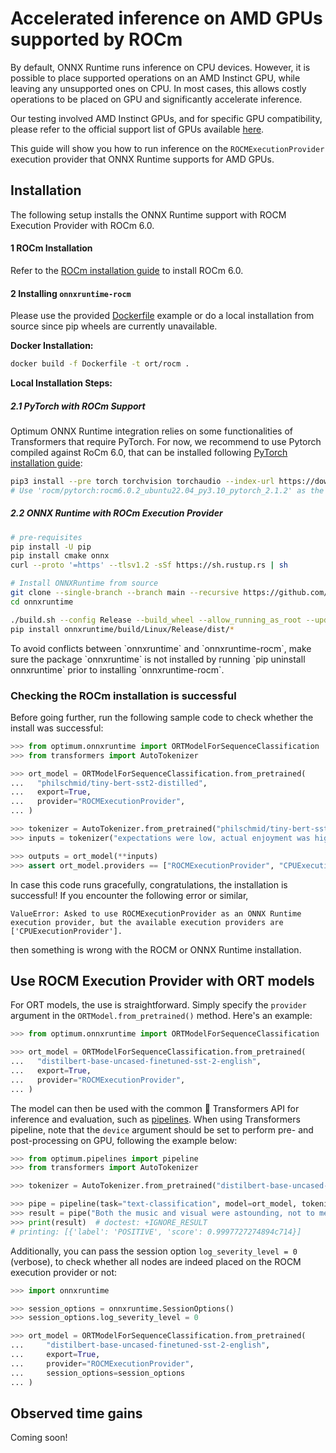 # Accelerated inference on AMD GPUs supported by ROCm

By default, ONNX Runtime runs inference on CPU devices. However, it is possible to place supported operations on an AMD Instinct GPU, while leaving any unsupported ones on CPU. In most cases, this allows costly operations to be placed on GPU and significantly accelerate inference.

Our testing involved AMD Instinct GPUs, and for specific GPU compatibility, please refer to the official support list of GPUs available [here](https://rocm.docs.amd.com/en/latest/release/gpu_os_support.html).

This guide will show you how to run inference on the `ROCMExecutionProvider` execution provider that ONNX Runtime supports for AMD GPUs.

## Installation
The following setup installs the ONNX Runtime support with ROCM Execution Provider with ROCm 6.0. 

#### 1 ROCm Installation

Refer to the [ROCm installation guide](https://rocm.docs.amd.com/en/latest/deploy/linux/index.html) to install ROCm 6.0.

#### 2 Installing `onnxruntime-rocm`

Please use the provided [Dockerfile](https://github.com/huggingface/optimum-amd/blob/main/docker/onnx-runtime-amd-gpu/Dockerfile) example or do a local installation from source since pip wheels are currently unavailable.

**Docker Installation:**

```bash
docker build -f Dockerfile -t ort/rocm .
```

**Local Installation Steps:**

##### 2.1 PyTorch with ROCm Support
Optimum ONNX Runtime integration relies on some functionalities of Transformers that require PyTorch. For now, we recommend to use Pytorch compiled against RoCm 6.0, that can be installed following [PyTorch installation guide](https://pytorch.org/get-started/locally/): 

```bash
pip3 install --pre torch torchvision torchaudio --index-url https://download.pytorch.org/whl/rocm6.0
# Use 'rocm/pytorch:rocm6.0.2_ubuntu22.04_py3.10_pytorch_2.1.2' as the preferred base image when using Docker for PyTorch installation.
```

##### 2.2 ONNX Runtime with ROCm Execution Provider

```bash
# pre-requisites
pip install -U pip
pip install cmake onnx
curl --proto '=https' --tlsv1.2 -sSf https://sh.rustup.rs | sh

# Install ONNXRuntime from source
git clone --single-branch --branch main --recursive https://github.com/Microsoft/onnxruntime onnxruntime
cd onnxruntime

./build.sh --config Release --build_wheel --allow_running_as_root --update --build --parallel --cmake_extra_defines CMAKE_HIP_ARCHITECTURES=gfx90a,gfx942 ONNXRUNTIME_VERSION=$(cat ./VERSION_NUMBER) --use_rocm --rocm_home=/opt/rocm
pip install onnxruntime/build/Linux/Release/dist/*
```

<Tip>
To avoid conflicts between `onnxruntime` and `onnxruntime-rocm`, make sure the package `onnxruntime` is not installed by running `pip uninstall onnxruntime` prior to installing `onnxruntime-rocm`.
</Tip>

### Checking the ROCm installation is successful

Before going further, run the following sample code to check whether the install was successful:

```python
>>> from optimum.onnxruntime import ORTModelForSequenceClassification
>>> from transformers import AutoTokenizer

>>> ort_model = ORTModelForSequenceClassification.from_pretrained(
...   "philschmid/tiny-bert-sst2-distilled",
...   export=True,
...   provider="ROCMExecutionProvider",
... )

>>> tokenizer = AutoTokenizer.from_pretrained("philschmid/tiny-bert-sst2-distilled")
>>> inputs = tokenizer("expectations were low, actual enjoyment was high", return_tensors="pt", padding=True)

>>> outputs = ort_model(**inputs)
>>> assert ort_model.providers == ["ROCMExecutionProvider", "CPUExecutionProvider"]
```

In case this code runs gracefully, congratulations, the installation is successful! If you encounter the following error or similar,

```
ValueError: Asked to use ROCMExecutionProvider as an ONNX Runtime execution provider, but the available execution providers are ['CPUExecutionProvider'].
```

then something is wrong with the ROCM or ONNX Runtime installation.

## Use ROCM Execution Provider with ORT models

For ORT models, the use is straightforward. Simply specify the `provider` argument in the `ORTModel.from_pretrained()` method. Here's an example:

```python
>>> from optimum.onnxruntime import ORTModelForSequenceClassification

>>> ort_model = ORTModelForSequenceClassification.from_pretrained(
...   "distilbert-base-uncased-finetuned-sst-2-english",
...   export=True,
...   provider="ROCMExecutionProvider",
... )
```

The model can then be used with the common 🤗 Transformers API for inference and evaluation, such as [pipelines](https://huggingface.co/docs/optimum/onnxruntime/usage_guides/pipelines).
When using Transformers pipeline, note that the `device` argument should be set to perform pre- and post-processing on GPU, following the example below:

```python
>>> from optimum.pipelines import pipeline
>>> from transformers import AutoTokenizer

>>> tokenizer = AutoTokenizer.from_pretrained("distilbert-base-uncased-finetuned-sst-2-english")

>>> pipe = pipeline(task="text-classification", model=ort_model, tokenizer=tokenizer, device="cuda:0")
>>> result = pipe("Both the music and visual were astounding, not to mention the actors performance.")
>>> print(result)  # doctest: +IGNORE_RESULT
# printing: [{'label': 'POSITIVE', 'score': 0.9997727274894c714}]
```

Additionally, you can pass the session option `log_severity_level = 0` (verbose), to check whether all nodes are indeed placed on the ROCM execution provider or not:

```python
>>> import onnxruntime

>>> session_options = onnxruntime.SessionOptions()
>>> session_options.log_severity_level = 0

>>> ort_model = ORTModelForSequenceClassification.from_pretrained(
...     "distilbert-base-uncased-finetuned-sst-2-english",
...     export=True,
...     provider="ROCMExecutionProvider",
...     session_options=session_options
... )
```

## Observed time gains

Coming soon!
